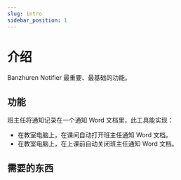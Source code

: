 ```yaml
---
slug: intro
sidebar_position: 1
---
```



# 介绍

Banzhuren Notifier 最重要、最基础的功能。

## 功能

班主任将通知记录在一个通知 Word 文档里，此工具能实现：

- 在教室电脑上，在课间自动打开班主任通知 Word 文档。
- 在教室电脑上，在上课前自动关闭班主任通知 Word 文档。

## 需要的东西

<LanRequirement />
